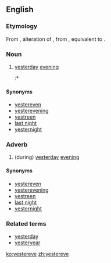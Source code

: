 ==English==

===Etymology===
From {{etyl|enm|en}}, alteration of {{m|enm|yestereven||last night, yesterday evening}}, from {{etyl|ang|en}} {{m|ang|ġiestranǣfen||yesterday evening}}, equivalent to {{prefix|yester|even|t2=evening|lang=en}}.

===Noun===
{{en-noun}}

# {{label|en|archaic}} [[yesterday]] [[evening]]
#:* {{quote-book
|year=1927
|year_published='''2008'''
|edition=HTML
|editor=
|author=Edgar Rice Burrows
|title=The Outlaw of Torn
|chapter=
|url=http://www.gutenberg.org/files/369/369-h/369-h.htm
|genre=
|publisher=The Gutenberg Project
|isbn=
|page=
|passage=Only '''yestereve''', you wot, one of Lord de Grey's men-at-arms came limping to us with the news of the awful carnage the foul fiend had wrought on his master's household.
}}

====Synonyms====
* [[yestereven]]
* [[yesterevening]]
* [[yestreen]]
* [[last night]]
* [[yesternight]]

===Adverb===
{{en-adv|-}}

# (during) [[yesterday]] [[evening]]

====Synonyms====
* [[yestereven]]
* [[yesterevening]]
* [[yestreen]]
* [[last night]]
* [[yesternight]]

===Related terms===
* [[yesterday]]
* [[yesteryear]]

[[ko:yestereve]]
[[zh:yestereve]]